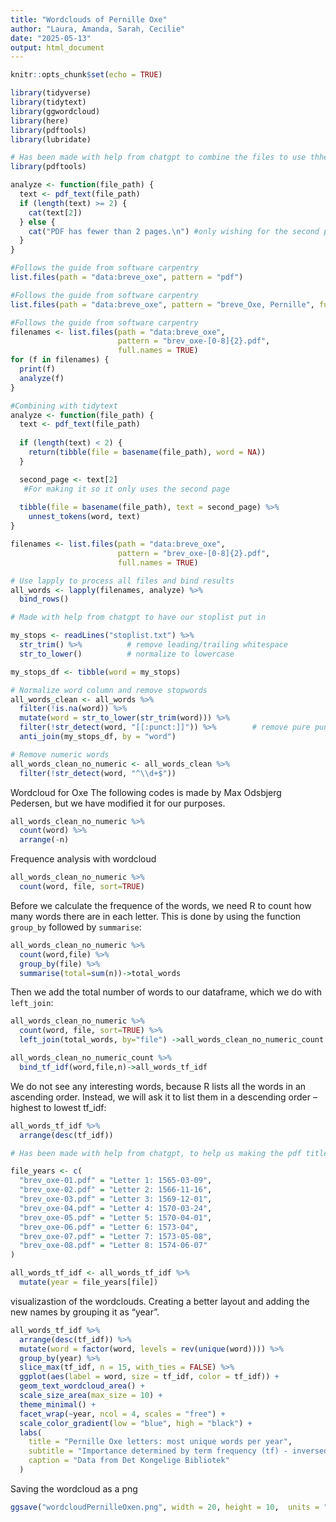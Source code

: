 ```yaml
---
title: "Wordclouds of Pernille Oxe"
author: "Laura, Amanda, Sarah, Cecilie"
date: "2025-05-13"
output: html_document
---
```


```r
knitr::opts_chunk$set(echo = TRUE)
```
```r
library(tidyverse)
library(tidytext)
library(ggwordcloud)
library(here)
library(pdftools)
library(lubridate)
```


```r

# Has been made with help from chatgpt to combine the files to use thhe function "analyze()"
library(pdftools)

analyze <- function(file_path) {
  text <- pdf_text(file_path)
  if (length(text) >= 2) {
    cat(text[2])
  } else {
    cat("PDF has fewer than 2 pages.\n") #only wishing for the second page on each document
  }
}
```


```r
#Follows the guide from software carpentry 
list.files(path = "data:breve_oxe", pattern = "pdf")
```
```r
#Follows the guide from software carpentry 
list.files(path = "data:breve_oxe", pattern = "breve_Oxe, Pernille", full.names = TRUE)
```
```r
#Follows the guide from software carpentry 
filenames <- list.files(path = "data:breve_oxe",  
                        pattern = "brev_oxe-[0-8]{2}.pdf",
                        full.names = TRUE)
for (f in filenames) {
  print(f)
  analyze(f)
}
```

```r
#Combining with tidytext
analyze <- function(file_path) {
  text <- pdf_text(file_path)
  
  if (length(text) < 2) {
    return(tibble(file = basename(file_path), word = NA))
  }

  second_page <- text[2]
   #For making it so it only uses the second page
  
  tibble(file = basename(file_path), text = second_page) %>%
    unnest_tokens(word, text)
}
```


```r
filenames <- list.files(path = "data:breve_oxe",  
                        pattern = "brev_oxe-[0-8]{2}.pdf",
                        full.names = TRUE)

# Use lapply to process all files and bind results
all_words <- lapply(filenames, analyze) %>%
  bind_rows()
```


```r
# Made with help from chatgpt to have our stoplist put in 

my_stops <- readLines("stoplist.txt") %>%
  str_trim() %>%          # remove leading/trailing whitespace
  str_to_lower()          # normalize to lowercase

my_stops_df <- tibble(word = my_stops)

# Normalize word column and remove stopwords
all_words_clean <- all_words %>%
  filter(!is.na(word)) %>%
  mutate(word = str_to_lower(str_trim(word))) %>%
  filter(!str_detect(word, "[[:punct:]]")) %>%        # remove pure punctuation
  anti_join(my_stops_df, by = "word")

# Remove numeric words
all_words_clean_no_numeric <- all_words_clean %>% 
  filter(!str_detect(word, "^\\d+$"))


```


Wordcloud for Oxe
The following codes is made by Max Odsbjerg Pedersen, but we have modified it for our purposes. 
```r

all_words_clean_no_numeric %>% 
  count(word) %>% 
  arrange(-n)


```

Frequence analysis with wordcloud
```r

all_words_clean_no_numeric %>% 
  count(word, file, sort=TRUE)

```

Before we calculate the frequence of the words, we need R to count how many words there are in each letter. This is done by using the function `group_by` followed by `summarise`:
```r

all_words_clean_no_numeric %>% 
  count(word,file) %>% 
  group_by(file) %>% 
  summarise(total=sum(n))->total_words

```

Then we add the total number of words to our dataframe, which we do with `left_join`:
```r

all_words_clean_no_numeric %>% 
  count(word, file, sort=TRUE) %>% 
  left_join(total_words, by="file") ->all_words_clean_no_numeric_count

```


```r

all_words_clean_no_numeric_count %>% 
  bind_tf_idf(word,file,n)->all_words_tf_idf

```

We do not see any interesting words, because R lists all the words in an ascending order. Instead, we will ask it to list them in a descending order – highest to lowest tf_idf:
```r
all_words_tf_idf %>% 
  arrange(desc(tf_idf))


```

```r
# Has been made with help from chatgpt, to help us making the pdf title into titles of dates

file_years <- c(
  "brev_oxe-01.pdf" = "Letter 1: 1565-03-09",
  "brev_oxe-02.pdf" = "Letter 2: 1566-11-16",
  "brev_oxe-03.pdf" = "Letter 3: 1569-12-01",
  "brev_oxe-04.pdf" = "Letter 4: 1570-03-24",
  "brev_oxe-05.pdf" = "Letter 5: 1570-04-01",
  "brev_oxe-06.pdf" = "Letter 6: 1573-04",
  "brev_oxe-07.pdf" = "Letter 7: 1573-05-08",
  "brev_oxe-08.pdf" = "Letter 8: 1574-06-07"
)

all_words_tf_idf <- all_words_tf_idf %>%
  mutate(year = file_years[file])
```


visualizastion of the wordclouds. Creating a better layout and adding the new names by grouping it as "year". 
```r
all_words_tf_idf %>%
  arrange(desc(tf_idf)) %>%
  mutate(word = factor(word, levels = rev(unique(word)))) %>%
  group_by(year) %>%
  slice_max(tf_idf, n = 15, with_ties = FALSE) %>%
  ggplot(aes(label = word, size = tf_idf, color = tf_idf)) +
  geom_text_wordcloud_area() +
  scale_size_area(max_size = 10) +
  theme_minimal() +
  facet_wrap(~year, ncol = 4, scales = "free") +
  scale_color_gradient(low = "blue", high = "black") +
  labs(
    title = "Pernille Oxe letters: most unique words per year",
    subtitle = "Importance determined by term frequency (tf) - inversed document frequency (idf)",
    caption = "Data from Det Kongelige Bibliotek"
  )
```


Saving the wordcloud as a png
```r
ggsave("wordcloudPernilleOxen.png", width = 20, height = 10,  units = "cm", bg = "white")
```










